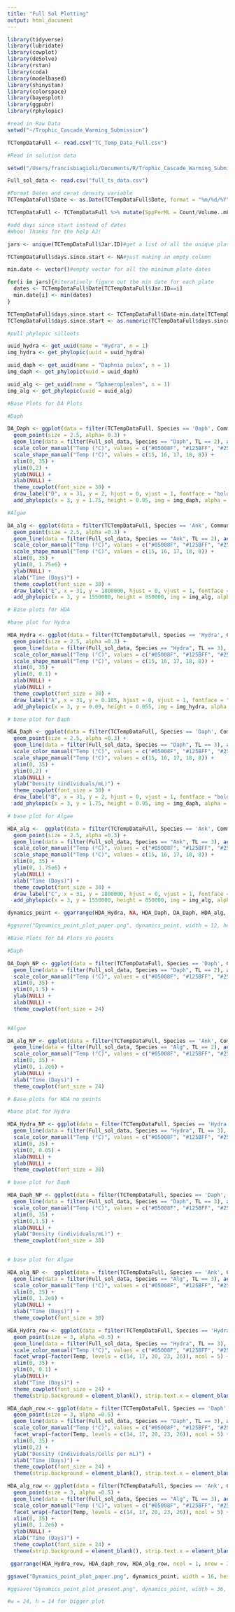 ```yaml
---
title: "Full Sol Plotting"
output: html_document
---
```


```r
library(tidyverse)
library(lubridate)
library(cowplot)
library(deSolve)
library(rstan)
library(coda)
library(modelbased)
library(shinystan)
library(colorspace)
library(bayesplot)
library(ggpubr)
library(rphylopic)
```

```r
#read in Raw Data
setwd("~/Trophic_Cascade_Warming_Submission")

TCTempDataFull <- read.csv("TC_Temp_Data_Full.csv")
```

```r
#Read in solution data

setwd("/Users/francisbiagioli/Documents/R/Trophic_Cascade_Warming_Submission/Fitting Output/ODE Solutions")

Full_sol_data <- read.csv("full_ts_data.csv")

```


```r
#Format Dates and cerat density variable
TCTempDataFull$Date <- as.Date(TCTempDataFull$Date, format = "%m/%d/%Y")

TCTempDataFull <- TCTempDataFull %>% mutate(SppPerML = Count/Volume..mL.)
```

```r
#add days since start instead of dates
#Whoo! Thanks for the help AJ!

jars <- unique(TCTempDataFull$Jar.ID)#get a list of all the unique plates

TCTempDataFull$days.since.start <- NA#just making an empty column

min.date <- vector()#empty vector for all the minimum plate dates

for(i in jars){#iteratively figure out the min date for each plate
  dates <- TCTempDataFull$Date[TCTempDataFull$Jar.ID==i]
  min.date[i] <- min(dates)
}

TCTempDataFull$days.since.start <- TCTempDataFull$Date-min.date[TCTempDataFull$Jar.ID]#subtract!
TCTempDataFull$days.since.start <- as.numeric(TCTempDataFull$days.since.start)#fix
```

```r
#pull phylopic silloets

uuid_hydra <- get_uuid(name = "Hydra", n = 1)
img_hydra <- get_phylopic(uuid = uuid_hydra)

uuid_daph <- get_uuid(name = "Daphnia pulex", n = 1)
img_daph <- get_phylopic(uuid = uuid_daph)

uuid_alg <- get_uuid(name = "Sphaeropleales", n = 1)
img_alg <- get_phylopic(uuid = uuid_alg)
```


```r
#Base Plots for DA Plots

#Daph

DA_Daph <- ggplot(data = filter(TCTempDataFull, Species == 'Daph', Community.ID != "H-P-A"), aes(x = days.since.start, y = SppPerML, color = as.factor(Temp))) + 
  geom_point(size = 2.5, alpha= 0.3) + 
  geom_line(data = filter(Full_sol_data, Species == "Daph", TL == 2), aes(x= days.since.start, y = SppPerML, colour = as.factor(Temp)), alpha = .9, linewidth = 2, inherit.aes =FALSE) +
  scale_color_manual("Temp (°C)", values = c("#05008F", "#125BFF", "#25FFDF", "#FEE000", "#FE6100")) +
  scale_shape_manual("Temp (°C)", values = c(15, 16, 17, 18, 8)) +
  xlim(0, 35) +
  ylim(0,2) +
  ylab(NULL) +
  xlab(NULL) +
  theme_cowplot(font_size = 30) +
  draw_label("D", x = 31, y = 2, hjust = 0, vjust = 1, fontface = "bold", size = 32) +
  add_phylopic(x = 3, y = 1.75, height = 0.95, img = img_daph, alpha = 1)
```


```r

#Algae

DA_alg <- ggplot(data = filter(TCTempDataFull, Species == 'Ank', Community.ID != "H-P-A"), aes(x = days.since.start, y = SppPerML, color = as.factor(Temp))) + 
  geom_point(size = 2.5, alpha =0.3) +
  geom_line(data = filter(Full_sol_data, Species == "Ank", TL == 2), aes(x= days.since.start, y = SppPerML, colour = as.factor(Temp)), alpha = .9, linewidth = 2, inherit.aes =FALSE) +
  scale_color_manual("Temp (°C)", values = c("#05008F", "#125BFF", "#25FFDF", "#FEE000", "#FE6100")) +
  scale_shape_manual("Temp (°C)", values = c(15, 16, 17, 18, 8)) +
  xlim(0, 35) +
  ylim(0, 1.75e6) +
  ylab(NULL) +
  xlab("Time (Days)") +
  theme_cowplot(font_size = 30) +
  draw_label("E", x = 31, y = 1800000, hjust = 0, vjust = 1, fontface = "bold", size = 32) +
  add_phylopic(x = 3, y = 1550000, height = 850000, img = img_alg, alpha = 1)
```


```r
# Base plots for HDA

#base plot for Hydra

HDA_Hydra <- ggplot(data = filter(TCTempDataFull, Species == 'Hydra', Community.ID != "P-A"), aes(x = days.since.start, y = SppPerML, color = as.factor(Temp))) + 
  geom_point(size = 2.5, alpha =0.3) +
  geom_line(data = filter(Full_sol_data, Species == "Hydra", TL == 3), aes(x= days.since.start, y = SppPerML, colour = as.factor(Temp)), alpha = .9, linewidth = 2, inherit.aes =FALSE) +
  scale_color_manual("Temp (°C)", values = c("#05008F", "#125BFF", "#25FFDF", "#FEE000", "#FE6100")) +
  scale_shape_manual("Temp (°C)", values = c(15, 16, 17, 18, 8)) +
  xlim(0, 35) +
  ylim(0, 0.1) +
  xlab(NULL) +
  ylab(NULL) +
  theme_cowplot(font_size = 30) +
  draw_label("A", x = 31, y = 0.105, hjust = 0, vjust = 1, fontface = "bold", size = 32) +
  add_phylopic(x = 3, y = 0.09, height = 0.055, img = img_hydra, alpha = 1)
```

```r
# base plot for Daph

HDA_Daph <- ggplot(data = filter(TCTempDataFull, Species == 'Daph', Community.ID != "P-A"), aes(x = days.since.start, y = SppPerML, color = as.factor(Temp))) + 
  geom_point(size = 2.5, alpha =0.3) +
  geom_line(data = filter(Full_sol_data, Species == "Daph", TL == 3), aes(x= days.since.start, y = SppPerML, colour = as.factor(Temp)), alpha = .9, linewidth = 2, inherit.aes =FALSE) +
  scale_color_manual("Temp (°C)", values = c("#05008F", "#125BFF", "#25FFDF", "#FEE000", "#FE6100")) +
  scale_shape_manual("Temp (°C)", values = c(15, 16, 17, 18, 8)) +
  xlim(0, 35) +
  ylim(0,2) +
  xlab(NULL) +
  ylab("Density (individuals/mL)") +
  theme_cowplot(font_size = 30) +
  draw_label("B", x = 31, y = 2, hjust = 0, vjust = 1, fontface = "bold", size = 32) +
  add_phylopic(x = 3, y = 1.75, height = 0.95, img = img_daph, alpha = 1)

```


```r
# base plot for Algae

HDA_alg <-  ggplot(data = filter(TCTempDataFull, Species == 'Ank', Community.ID != "P-A"), aes(x = days.since.start, y = SppPerML,color = as.factor(Temp))) + 
  geom_point(size = 2.5, alpha =0.3) +
  geom_line(data = filter(Full_sol_data, Species == "Ank", TL == 3), aes(x= days.since.start, y = SppPerML, colour = as.factor(Temp)), alpha = .9, linewidth = 2, inherit.aes =FALSE) +
  scale_color_manual("Temp (°C)", values = c("#05008F", "#125BFF", "#25FFDF", "#FEE000", "#FE6100")) +
  scale_shape_manual("Temp (°C)", values = c(15, 16, 17, 18, 8)) +
  xlim(0, 35) +
  ylim(0, 1.75e6) +
  ylab(NULL) +
  xlab("Time (Days)") +
  theme_cowplot(font_size = 30) +
  draw_label("C", x = 31, y = 1800000, hjust = 0, vjust = 1, fontface = "bold", size = 32) +
  add_phylopic(x = 3, y = 1550000, height = 850000, img = img_alg, alpha = 1)


```

```r

dynamics_point <- ggarrange(HDA_Hydra, NA, HDA_Daph, DA_Daph, HDA_alg, DA_alg, ncol = 2, nrow = 3, common.legend = TRUE, legend = "right", align = "v")

#ggsave("Dynamics_point_plot_paper.png", dynamics_point, width = 12, height = 7, dpi = 600)

```

```r
#Base Plots for DA Plots no points

#Daph

DA_Daph_NP <- ggplot(data = filter(TCTempDataFull, Species == 'Daph', Community.ID != "H-P-A"), aes(x = days.since.start, y = SppPerML, color = as.factor(Temp))) +
  geom_line(data = filter(Full_sol_data, Species == "Daph", TL == 2), aes(x= days.since.start, y = SppPerML, colour = as.factor(Temp)), alpha = .9, linewidth = 1.5, inherit.aes =FALSE) +
  scale_color_manual("Temp (°C)", values = c("#05008F", "#125BFF", "#25FFDF", "#FEE000", "#FE6100")) +
  xlim(0, 35) +
  ylim(0,1.5) +
  ylab(NULL) +
  xlab(NULL) +
  theme_cowplot(font_size = 24)
  

#Algae

DA_alg_NP <- ggplot(data = filter(TCTempDataFull, Species == 'Ank', Community.ID != "H-P-A"), aes(x = days.since.start, y = SppPerML, color = as.factor(Temp))) + 
  geom_line(data = filter(Full_sol_data, Species == "Alg", TL == 2), aes(x= days.since.start, y = SppPerML, colour = as.factor(Temp)), alpha = .9, linewidth = 1.5, inherit.aes =FALSE) +
  scale_color_manual("Temp (°C)", values = c("#05008F", "#125BFF", "#25FFDF", "#FEE000", "#FE6100")) +
  xlim(0, 35) +
  ylim(0, 1.2e6) +
  ylab(NULL) +
  xlab("Time (Days)") +
  theme_cowplot(font_size = 24)
```

```r
# Base plots for HDA no points

#base plot for Hydra

HDA_Hydra_NP <- ggplot(data = filter(TCTempDataFull, Species == 'Hydra', Community.ID != "P-A"), aes(x = days.since.start, y = SppPerML, color = as.factor(Temp))) +
  geom_line(data = filter(Full_sol_data, Species == "Hydra", TL == 3), aes(x= days.since.start, y = SppPerML, colour = as.factor(Temp)), alpha = .9, linewidth = 1.5, inherit.aes =FALSE) +
  scale_color_manual("Temp (°C)", values = c("#05008F", "#125BFF", "#25FFDF", "#FEE000", "#FE6100")) +
  xlim(0, 35) +
  ylim(0, 0.05) +
  xlab(NULL) +
  ylab(NULL) +
  theme_cowplot(font_size = 30)

# base plot for Daph

HDA_Daph_NP <- ggplot(data = filter(TCTempDataFull, Species == 'Daph', Community.ID != "P-A"), aes(x = days.since.start, y = SppPerML, color = as.factor(Temp))) + 
  geom_line(data = filter(Full_sol_data, Species == "Daph", TL == 3), aes(x= days.since.start, y = SppPerML, colour = as.factor(Temp)), alpha = .9, linewidth = 1.5, inherit.aes =FALSE) +
  scale_color_manual("Temp (°C)", values = c("#05008F", "#125BFF", "#25FFDF", "#FEE000", "#FE6100")) +
  xlim(0, 35) +
  ylim(0,1.5) +
  xlab(NULL) +
  ylab("Density (individuals/mL)") +
  theme_cowplot(font_size = 30)
  

# base plot for Algae

HDA_alg_NP <-  ggplot(data = filter(TCTempDataFull, Species == 'Ank', Community.ID != "P-A"), aes(x = days.since.start, y = SppPerML, color = as.factor(Temp))) + 
  geom_line(data = filter(Full_sol_data, Species == "Alg", TL == 3), aes(x= days.since.start, y = SppPerML, colour = as.factor(Temp)), alpha = .9, linewidth = 1.5, inherit.aes =FALSE) +
  scale_color_manual("Temp (°C)", values = c("#05008F", "#125BFF", "#25FFDF", "#FEE000", "#FE6100")) +
  xlim(0, 35) +
  ylim(0, 1.2e6) +
  ylab(NULL) +
  xlab("Time (Days)") +
  theme_cowplot(font_size = 30)

```


```r
HDA_Hydra_row <- ggplot(data = filter(TCTempDataFull, Species == 'Hydra', Community.ID != "P-A"), aes(x = days.since.start, y = SppPerML, color = as.factor(Temp))) + 
  geom_point(size = 3, alpha =0.5) +
  geom_line(data = filter(Full_sol_data, Species == "Hydra", TL == 3), aes(x= days.since.start, y = SppPerML, colour = as.factor(Temp)), alpha = .9, linewidth = 1.5, inherit.aes =FALSE) +
  scale_color_manual("Temp (°C)", values = c("#05008F", "#125BFF", "#25FFDF", "#FEE000", "#FE6100")) +
  facet_wrap(~factor(Temp, levels = c(14, 17, 20, 23, 26)), ncol = 5) +
  xlim(0, 35) +
  ylim(0, 0.1) +
  ylab(NULL)+
  xlab("Time (Days)") +
  theme_cowplot(font_size = 24) +
  theme(strip.background = element_blank(), strip.text.x = element_blank())
```

```r
HDA_daph_row <- ggplot(data = filter(TCTempDataFull, Species == 'Daph', Community.ID != "P-A"), aes(x = days.since.start, y = SppPerML, color = as.factor(Temp))) + 
  geom_point(size = 3, alpha =0.5) +
  geom_line(data = filter(Full_sol_data, Species == "Daph", TL == 3), aes(x= days.since.start, y = SppPerML, colour = as.factor(Temp)), alpha = .9, linewidth = 1.5, inherit.aes =FALSE) +
  scale_color_manual("Temp (°C)", values = c("#05008F", "#125BFF", "#25FFDF", "#FEE000", "#FE6100")) +
  facet_wrap(~factor(Temp, levels = c(14, 17, 20, 23, 26)), ncol = 5) +
  xlim(0, 35) +
  ylim(0,2) +
  ylab("Density (Individuals/Cells per mL)") +
  xlab("Time (Days)") +
  theme_cowplot(font_size = 24) +
  theme(strip.background = element_blank(), strip.text.x = element_blank())
```

```r
HDA_alg_row <- ggplot(data = filter(TCTempDataFull, Species == 'Ank', Community.ID != "P-A"), aes(x = days.since.start, y = SppPerML, color = as.factor(Temp))) + 
  geom_point(size = 3, alpha =0.5) +
  geom_line(data = filter(Full_sol_data, Species == "Alg", TL == 3), aes(x= days.since.start, y = SppPerML, colour = as.factor(Temp)), alpha = .9, linewidth = 1.5, inherit.aes =FALSE) +
  scale_color_manual("Temp (°C)", values = c("#05008F", "#125BFF", "#25FFDF", "#FEE000", "#FE6100")) +
  facet_wrap(~factor(Temp, levels = c(14, 17, 20, 23, 26)), ncol = 5) +
  xlim(0, 35) +
  ylim(0, 1.2e6) +
  ylab(NULL) +
  xlab("Time (Days)") +
  theme_cowplot(font_size = 24) +
  theme(strip.background = element_blank(), strip.text.x = element_blank())
```

```r
 ggarrange(HDA_Hydra_row, HDA_daph_row, HDA_alg_row, ncol = 1, nrow = 3, common.legend = TRUE, legend = "bottom", align = "hv")
```


```r
ggsave("Dynamics_point_plot_paper.png", dynamics_point, width = 16, height = 10, dpi = 600)

#ggsave("Dynamics_point_plot_present.png", dynamics_point, width = 36, height = 21, dpi = 500)

#w = 24, h = 14 for bigger plot
```


